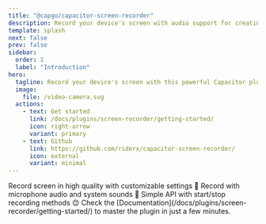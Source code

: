 ```yaml
---
title: "@capgo/capacitor-screen-recorder"
description: Record your device's screen with audio support for creating tutorials, demos, and app previews.
template: splash
next: false
prev: false
sidebar:
  order: 1
  label: "Introduction"
hero:
  tagline: Record your device's screen with this powerful Capacitor plugin, perfect for creating tutorials, demos, and capturing app interactions.
  image:
    file: /video-camera.svg
  actions:
    - text: Get started
      link: /docs/plugins/screen-recorder/getting-started/
      icon: right-arrow
      variant: primary
    - text: Github
      link: https://github.com/riderx/capacitor-screen-recorder/
      icon: external
      variant: minimal
---
```



<CardGrid stagger>
  <Card title="High quality recording" icon="rocket">
    Record screen in high quality with customizable settings 🎥
  </Card>
  <Card title="Audio support" icon="microphone">
    Record with microphone audio and system sounds 🎤
  </Card>
  <Card title="Easy integration" icon="setting">
    Simple API with start/stop recording methods 😊
  </Card>
  <Card title="Comprehensive Documentation" icon="open-book">
    Check the [Documentation](/docs/plugins/screen-recorder/getting-started/) to master the plugin in just a few minutes.
  </Card>
</CardGrid>
